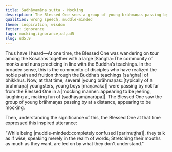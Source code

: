 ```yaml
---
title: Sadhāyamāna sutta - Mocking
description: The Blessed One sees a group of young brāhmaṇas passing by, appearing to be mocking.
qualities: wrong speech, muddle-minded
theme: inspiration, wisdom
fetter: ignorance
tags: mocking,ignorance,ud,ud5
slug: ud5.9
---
```


Thus have I heard—At one time, the Blessed One was wandering on tour among the Kosalans together with a large |Saṅgha::The community of monks and nuns practicing in line with the Buddha’s teachings. In the broader sense, this is the community of disciples who have realized the noble path and fruition through the Buddha’s teachings [saṅgha]| of bhikkhus. Now, at that time, several |young brāhmaṇas::[typically of a brāhmaṇa] youngsters, young boys [māṇavakā]| were passing by not far from the Blessed One in a |mocking manner::appearing to be jeering, laughing at, making fun of [sadhāyamānarūpa]|. The Blessed One saw the group of young brāhmaṇas passing by at a distance, appearing to be mocking.

Then, understanding the significance of this, the Blessed One at that time expressed this inspired utterance:

"While being |muddle-minded::completely confused [parimuṭṭha]|, they talk as if wise,
speaking merely in the realm of words;
Stretching their mouths as much as they want,
are led on by what they don't understand."